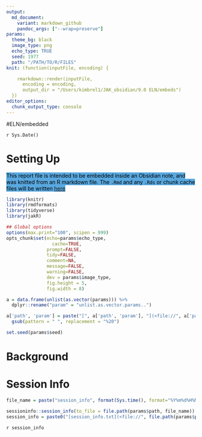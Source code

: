 ```yaml
---
output:
  md_document:
    variant: markdown_github
    pandoc_args: ["--wrap=preserve"]
params:
  theme_bg: black
  image_type: png
  echo_type: TRUE
  seed: 1977
  path: "/PATH/TO/R/FILES"
knit: (function(inputFile, encoding) {

    rmarkdown::render(inputFile, 
      encoding = encoding, 
      output_dir = "/Users/kimbrel1/JAK_obsidian/9.0 ELN/embeds")
  })
editor_options: 
  chunk_output_type: console
---
```


#ELN/embedded

`r Sys.Date()`

# Setting Up

<mark style="background: #037BCFA6;">This report file is intended to be embedded inside an Obsidian note, and was knitted from an R markdown file. The `.Rmd` and any `.Rds` or chunk cache files will be written [here](<file://`r params$path`>)</mark>

```r
library(knitr)
library(rmdformats)
library(tidyverse)
library(jakR)
```

```r
## Global options
options(max.print="100", scipen = 999)
opts_chunk$set(echo=params$echo_type,
	             cache=TRUE,
               prompt=FALSE,
               tidy=FALSE,
               comment=NA,
               message=FALSE,
               warning=FALSE, 
               dev = params$image_type, 
               fig.height = 5, 
               fig.width = 8)

a = data.frame(unlist(as.vector(params))) %>%
  dplyr::rename("param" = "unlist.as.vector.params..")

a['path', 'param'] = paste("[", a['path', 'param'], "](<file://", a['path', 'param'], ">)", sep = "") %>%
  gsub(pattern = " ", replacement = "%20")

set.seed(params$seed)
```

# Background





























# Session Info

```r
file_name = paste("session_info", format(Sys.time(), format="%Y%m%d%H%M%S"), ".txt", sep = ".")

sessioninfo::session_info(to_file = file.path(params$path, file_name))
session_info = paste0("[session_info.txt](<file://", file.path(params$path, file_name), ">)")
```

`r session_info`
